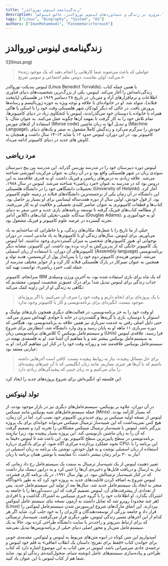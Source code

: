 ```yaml
---
title: "زندگینامه‌ی لینوس توروالدز"
description: "مروری بر زندگی و دستاوردهای لینوس توروالدز، خالق لینوکس."
tags: ["Linux", "Biography", "System", "OS"]
authors: ["ImanMohammadi", "FatemeHarirforoush"]
---
```


# زندگینامه‌ی لینوس توروالدز

<div style={{textAlign: 'center'}}>
    <div style={{}}>![](linus.png)</div>
</div>

> «عواملی که باعث می‌شوند شما کارهایی را انجام دهید که یک موجود زنده می‌کند: اولی بقاست، دومی نظم اجتماعی و سومی تفریح.»

لینوس بندیکت توروالدز (Linus Benedict Torvalds)، با همین جمله کتاب زندگی‌نامه‌‌اش را آغاز می‌کند. لینوس، یکی از بزرگ‌ترین شخصیت‌های دنیای فناوری اطلاعات و نرم‌افزارهای آزاد و متن‌باز، در تاریخ ۲۸ دسامبر ۱۹۶۹ در هلسینکی (پایتخت فنلاند)، متولد شد. او در خانواده‌ای با علاقه و توجه ویژه به حوزه ژورنالیسم و رسانه‌ها پرورش یافت. در حالی که دیگر کودکان شهر هلسینکی وقت خود را با اسکی یا هاکی همراه با خانواده یا دوستان خود می‌گذراندند، لینوس با کنجکاوی زیاد در دنیای کامپیوترها، تمام تلاش خود را به کار گرفت تا بفهمد آن‌ها چگونه عمل می‌کنند. به عنوان مثال، با استفاده از کدهای مورس (Morse code) و تبدیل آنها به زبان ماشین (Machine Language)، خودش را سرگرم می‌کرد و زندگیش کاملاً مشغول به صفر و یک‌های دنیای کامپیوتر بود. در این دوران، لینوس حدود ۱۲ یا شاید ۱۳-۱۴ سال داشت و همچنان به کاوش های جدید در دنیای کامپیوتر ادامه می‌داد.

## مرد ریاضی

لینوس دوره دبیرستان خود را در مدرسه نورسن گذراند. این مدرسه بین پنج دبیرستان سوئدی زبان در شهر هلسینکی واقع بود و در آن زمان به عنوان مرکزیت آموزشی شناخته می‌شد. علاقه زیادی به درس‌های ریاضی و فیزیک داشت. او به قدری علاقه‌مند به این دروس بود که در مدرسه به عنوان «مرد ریاضی» شناخته می‌شد. لینوس در سال ۱۹۸۸، تحصیلات دانشگاهی خود را در دانشگاه هلسینکی (University of Helsinki) آغاز کرد. این دانشگاه در آن زمان یکی از برجسته‌ترین دانشگاه‌های فنلاند در زمینه علوم کامپیوتر بود. از قول خودش، اولین سال از دوره هفت‌ساله لیسانس برای او بسیار پر حاصل بود. کتاب‌ها و قطعات کامپیوتری به عنوان عناصر کلیدی تحصیلی و خلاقیت او به کار می‌رفتند. از مطالعه کتاب‌های فیزیک گرفته تا توسعه برنامه‌های بازی جدید و حتی سفر به دنیای سه‌گانه علمی-تخیلی کتاب‌های داگلاس آدامز (Douglas Adams)، او به خودآموزی و تجربه گسترده در عرصه علوم کامپیوتر و فیزیک مشغول بود. 

خیلی از ما تاریخ را با شغل‌ها، مکان‌های زندگی، و یا خاطراتی که ساخته‌ایم به یاد می‌آوریم. برای لینوس، سال‌های زندگی او با کامپیوترها به یاد ماندنی است. در دوران نوجوانی او، هنوز کامپیوترهای شخصی به میزان گسترده‌تری وجود نداشتند. اما لینوس یک کامپیوتر خانگی که از پدربزرگش به ارث برده بود داشت. این کامپیوتر، مشابه دیگر کامپیوترهای آن دوران، با استفاده از زبان اسمبلی (Assembly language) برنامه‌نویسی می‌شد. لینوس هزینه‌ی کامپیوتر دوم خود را با پس‌انداز پول از کریسمس، هدیه تولد و همچنین به عنوان تمیزکار در پارک هلسینکی فنلاند کار کرد و از جوایز مختلف مدرسه از جمله لقب «مرد ریاضی»، توانست تهیه کند. 

سرانجام، کامپیوتر IBM که یک ماه برای بازی استفاده شده بود، به آخرین ورژن وسیله‌ی جذاب زندگی برای لینوس تبدیل شد! برای درک عمیق‌تر شخصیت لینوس، معتقدیم که نگاهی به زندگی او از این زاویه کمک می‌کند: 

> یا یک پروژه‌ای برای انجام داریم و وقت خود را صرف آن می‌کنیم، یا اگر پروژه‌ای موجود نیست، انگیزه‌ای برای برنامه‌نویسی و کار با کامپیوتر وجود ندارد.

 او وقت خود را به جز برنامه‌نویسی، در فعالیت‌های دیگری همچون بازی‌های بولینگ و اسنوکر با دوستان، بازی با گربه‌ها و گشت‌زدن در خانه با حوله‌ی کهنه‌اش سپری می‌کند. حتی دلیل اصلی رفتن به خدمت سربازی نیز همین علاقه به برنامه‌نویسی بود. هنگامی که دوره سربازی ۱۱ ماهه او به پایان رسید و وی وارد دانشگاه شد، انتظارش برای شروع کلاس‌های برنامه‌نویسی زبان C و سیستم‌عامل یونیکس (Unix) فرا رسید، علاقه‌ی لینوس به سیستم‌عامل یونیکس بیشتر شد و با مفاهیم آن آشنا شد. او به فلسفه‌ی نهفته در سیستم‌عامل یونیکس علاقه‌مند شد و روزانه وقت خود را در کنار این مفاهیم گذراند. او به عبارتی معتقد بود:

> برای حل مسائل پیچیده، نیاز به روابط پیچیده نیست. کافی است آجرهایی داشته باشیم که با آن‌ها هر چیزی بسازیم، مانند زبان انگلیسی که با آن چیزهای پیچیده‌ای را بیان می‌کنیم و نه زبان چینی که پیچیدگی‌های زیادی دارد.

 این فلسفه او، انگیزه‌اش برای شروع پروژه‌های جدید را ایجاد کرد. 

## تولد لینوکس

در آن دوران، علاوه بر یونیکس، سیستم‌عامل‌های دیگری نیز در بازار موجود بودند، از جمله سیستم‌عامل‌های شبه یونیکس مانند مینیکس (Minix) که بسیار کارآمد بودند. لینوس از نسخه اولیه مینیکس بر روی جدیدترین کامپیوتر خود نصب کرد. اما در آن زمان، هیچ کس نمی‌پنداشت که این شبیه‌ساز ترمینال مینیکس می‌تواند جوانه‌ای برای یک پروژه بزرگتر باشد. لینوس با شبیه‌ساز ترمینال مینیکس مشکلاتی را تجربه کرد و تصمیم گرفت که آن را به زبان ماشین بازنویسی کند. این پروژه بسیار پیچیده بود، زیرا نیازمند برنامه‌نویسی در سطح پایین‌ترین سطح کامپیوتر بود. این باعث شد تا لینوس دقیقاً به نحوه عملکرد پردازنده مرکزی آگاه شود. او برای یادگیری درباره CPU، این برنامه را با استفاده از زبان اسمبلی نوشت و به قول خودش، نوشتن یک برنامه به زبان اسمبلی در مقایسه با نوشتن همان برنامه با زبان C، نیاز به ۳۰ برابر زمان بیشتر داشت! 

تغییر ذهنیت لینوس از یک شبیه‌ساز ترمینال به سمت یک سیستم‌عامل رخ داد زمانی که نیاز به ارسال و دریافت فایل‌ها و ذخیره‌ی آن‌ها را حس کرد و به درایور دیسک نیاز داشت که در کنار شبیه‌ساز ترمینالش نبود. در بهار سال ۱۹۹۱، در یک برنامه کاری فشرده، لینوس شروع به اضافه کردن قابلیت‌های جدید به پروژه خود کرد که به طور ناخودآگاه منجر به ایجاد یک سیستم‌عامل جدید شد. سال‌ها بعد از تولید این سیستم‌عامل جدید، پس از تعدادی از پیشرفت‌های آن، لینوس تصمیم گرفت که این دست‌آوردها را با جامعه به اشتراک بگذارد. او اطلاعات خود را با گروه خبری مینیکس به اشتراک گذاشت و با افرادی (هر چند محدود) روبرو شد که تمایل داشتند به آزمون نسخه بتای سیستم عامل لینوکس (Linux) بپردازند. این اتفاق مارک‌های شروع اپن‌سورس شدن سیستم‌عامل لینوکس را قرار داد و جامعه بزرگی از توسعه‌دهندگان و کاربران را به خود جلب کرد. شاید اگر هر کدام از این آجرهای مسیر زندگی لینوس، طور دیگری قرار می‌گرفتند، شبیه‌ساز ترمینالی که برای ارتباط سریع‌تر و راحت‌تر با سایت دانشگاه طراحی کرده بود، حالا به یک سیستم‌عامل متن‌باز و محور اصلی دنیای خیلی از برنامه‌نویس‌ها تبدیل نمی‌شد.

امیدواریم این متن کوتاه در انبوه متن‌های مربوط به لینوس و لینوکس، مقدمه‌ی خوبی برای خواندن کتاب «فقط برای تفریح: داستان یک انقلاب اتفاقی» به قلم خود لینوس و ترجمه‌ی جادی میرمیرانی باشد. لینوس در متن کتاب به این موضوع اشاره دارد که کتاب طراحی و پیاده‌سازی سیستم‌های عامل (نوشته تننبام، متحول‌کننده‌ی زندگی او بود. شاید شما هم از کتاب لینوس با این عنوان یاد کنید.

